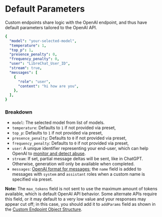 # Default Parameters

Custom endpoints share logic with the OpenAI endpoint, and thus have default parameters tailored to the OpenAI API.

```yaml filename="Default Parameters"
{
  "model": "your-selected-model",
  "temperature": 1,
  "top_p": 1,
  "presence_penalty": 0,
  "frequency_penalty": 0,
  "user": "LibreChat_User_ID",
  "stream": true,
  "messages": [
    {
      "role": "user",
      "content": "hi how are you",
    },
  ],
}
```

### Breakdown
- `model`: The selected model from list of models.
- `temperature`: Defaults to `1` if not provided via preset,
- `top_p`: Defaults to `1` if not provided via preset,
- `presence_penalty`: Defaults to `0` if not provided via preset,
- `frequency_penalty`: Defaults to `0` if not provided via preset,
- `user`: A unique identifier representing your end-user, which can help OpenAI to [monitor and detect abuse](https://platform.openai.com/docs/api-reference/chat/create#chat-create-user).
- `stream`: If set, partial message deltas will be sent, like in ChatGPT. Otherwise, generation will only be available when completed.
- `messages`: [OpenAI format for messages](https://platform.openai.com/docs/api-reference/chat/create#chat-create-messages); the `name` field is added to messages with `system` and `assistant` roles when a custom name is specified via preset.

**Note:** The `max_tokens` field is not sent to use the maximum amount of tokens available, which is default OpenAI API behavior. Some alternate APIs require this field, or it may default to a very low value and your responses may appear cut off; in this case, you should add it to `addParams` field as shown in the [Custom Endpoint Object Structure](/docs/configuration/librechat_yaml/object_structure/custom_endpoint).
